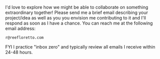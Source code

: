 I'd love to explore how we might be able to collaborate on something
extraordinary together! Please send me a brief email describing your
project/idea as well as you you envision me contributing to it and I'll respond
as soon as I have a chance. You can reach me at the following email address:

```
r@reefloretto.com
```

<div className="italic">
  FYI I practice "inbox zero" and typically review all emails I receive within
  24-48 hours.
</div>

